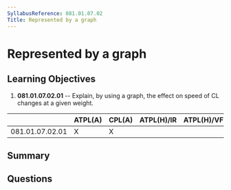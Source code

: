 ```yaml
---
SyllabusReference: 081.01.07.02
Title: Represented by a graph
---
```


# Represented by a graph

## Learning Objectives

1.  **081.01.07.02.01** -- Explain, by using a graph, the effect on speed of CL
    changes at a given weight.

|                 | ATPL(A) | CPL(A) | ATPL(H)/IR | ATPL(H)/VFR | CPL(H) | IR | CBIR(A) |
| --------------- | ------- | ------ | ---------- | ----------- | ------ | -- | ------- |
| 081.01.07.02.01 | X       | X      |            |             |        |    |         |

## Summary

## Questions

